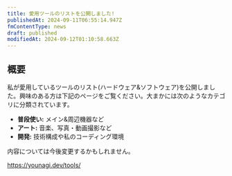 ```yaml
---
title: 愛用ツールのリストを公開しました!
publishedAt: 2024-09-11T06:55:14.947Z
fmContentType: news
draft: published
modifiedAt: 2024-09-12T01:10:58.663Z
---
```


## 概要

私が愛用しているツールのリスト(ハードウェア&ソフトウェア)を公開しました。興味のある方は下記のページをご覧ください。大まかには次のようなカテゴリに分類されています。

- **普段使い:** メイン&周辺機器など
- **アート:** 音楽、写真・動画撮影など
- **開発:** 技術構成や私のコーディング環境

内容については今後変更するかもしれません。

https://younagi.dev/tools/
